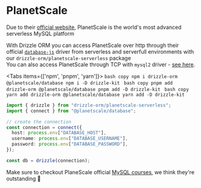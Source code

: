 
# PlanetScale
Due to their [official website](https://planetscale.com/), 
PlanetScale is the world's most advanced serverless MySQL platform

With Drizzle ORM you can access PlanetScale over http
through their official [`database-js`](https://github.com/planetscale/database-js) 
driver from serverless and serverfull environments with our `drizzle-orm/planetscale-serverless` package  
You can also access PlanetScale through TCP with `mysql2` driver - [see here](./mysql2).

<Tabs items={['npm', 'pnpm', 'yarn']}>
    <Tab>
    ```bash copy
    npm i drizzle-orm @planetscale/database
    npm i -D drizzle-kit
    ```
    </Tab>
    <Tab>
    ```bash copy
    pnpm add drizzle-orm @planetscale/database
    pnpm add -D drizzle-kit
    ```
    </Tab>
    <Tab>
    ```bash copy
    yarn add drizzle-orm @planetscale/database
    yarn add -D drizzle-kit
    ```
    </Tab>
</Tabs>

```typescript copy filename="index.ts"
import { drizzle } from "drizzle-orm/planetscale-serverless";
import { connect } from "@planetscale/database";

// create the connection
const connection = connect({
  host: process.env["DATABASE_HOST"],
  username: process.env["DATABASE_USERNAME"],
  password: process.env["DATABASE_PASSWORD"],
});

const db = drizzle(connection);
```

Make sure to checkout PlaneScale official [MySQL courses](https://planetscale.com/courses/mysql-for-developers/examples/introduction-to-examples), 
we think they're outstanding 🙌